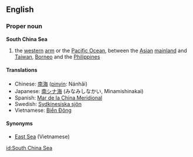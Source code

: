 ==English==
===Proper noun===
'''South China Sea'''
# the [[western]] [[arm]] or the [[Pacific Ocean]], between the [[Asian]] [[mainland]] and [[Taiwan]], [[Borneo]] and the [[Philippines]]
====Translations====
*Chinese: [[南海]] ([[pinyin]]: Nánhǎi)
*Japanese: [[南シナ海]] (みなみしなかい, Minamishinakai)
*Spanish: [[Mar de la China Meridional]]
*Swedish: [[Sydkinesiska sjön]]
*Vietnamese: [[Biển Đông]]

====Synonyms====
*[[East Sea]] (Vietnamese)

[[id:South China Sea]]